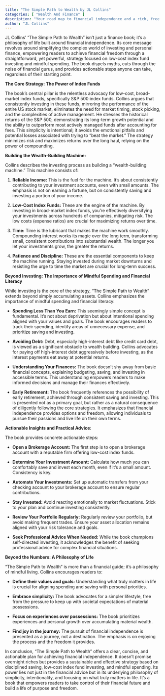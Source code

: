 ```yaml
---
title: "The Simple Path to Wealth by JL Collins"
categories: [ "Wealth And Finance" ]
description: "Your road map to financial independence and a rich, free life"
author: "JL Collins"
---
```

JL Collins' "The Simple Path to Wealth" isn't just a finance book; it's a philosophy of life built around financial independence. Its core message revolves around simplifying the complex world of investing and personal finance, empowering readers to achieve financial freedom through a straightforward, yet powerful, strategy focused on low-cost index fund investing and mindful spending.  The book dispels myths, cuts through the noise of financial gurus, and provides actionable steps anyone can take, regardless of their starting point.

**The Core Strategy: The Power of Index Funds**

The book's central pillar is the relentless advocacy for low-cost, broad-market index funds, specifically S&P 500 index funds.  Collins argues that consistently investing in these funds, mirroring the performance of the entire US stock market, eliminates the need for market timing, stock picking, and the complexities of active management.  He stresses the historical returns of the S&P 500, demonstrating its long-term growth potential and the ability to outperform most actively managed funds after accounting for fees.  This simplicity is intentional; it avoids the emotional pitfalls and potential losses associated with trying to "beat the market."  The strategy minimizes risk and maximizes returns over the long haul, relying on the power of compounding.

**Building the Wealth-Building Machine:**

Collins describes the investing process as building a "wealth-building machine." This machine consists of:

1. **Reliable Income:** This is the fuel for the machine. It's about consistently contributing to your investment accounts, even with small amounts. The emphasis is not on earning a fortune, but on consistently saving and investing a portion of your income.

2. **Low-Cost Index Funds:** These are the engine of the machine.  By investing in broad-market index funds, you're effectively diversifying your investments across hundreds of companies, mitigating risk.  The low costs (expense ratios) are crucial for maximizing returns over time.

3. **Time:** Time is the lubricant that makes the machine work smoothly.  Compounding interest works its magic over the long term, transforming small, consistent contributions into substantial wealth. The longer you let your investments grow, the greater the returns.

4. **Patience and Discipline:** These are the essential components to keep the machine running.  Staying invested during market downturns and resisting the urge to time the market are crucial for long-term success.

**Beyond Investing: The Importance of Mindful Spending and Financial Literacy**

While investing is the core of the strategy, "The Simple Path to Wealth" extends beyond simply accumulating assets. Collins emphasizes the importance of mindful spending and financial literacy:

* **Spending Less Than You Earn:** This seemingly simple concept is fundamental.  It’s not about deprivation but about intentional spending aligned with your values and goals.  The book encourages readers to track their spending, identify areas of unnecessary expense, and prioritize saving and investing.

* **Avoiding Debt:**  Debt, especially high-interest debt like credit card debt, is viewed as a significant obstacle to wealth building.  Collins advocates for paying off high-interest debt aggressively before investing, as the interest payments eat away at potential returns.

* **Understanding Your Finances:** The book doesn't shy away from basic financial concepts, explaining budgeting, saving, and investing in accessible terms. This understanding empowers readers to make informed decisions and manage their finances effectively.

* **Early Retirement:**  The book frequently references the possibility of early retirement, achieved through consistent saving and investing. This is presented not as a primary goal, but rather as a natural consequence of diligently following the core strategies.  It emphasizes that financial independence provides options and freedom, allowing individuals to pursue their passions and live life on their own terms.

**Actionable Insights and Practical Advice:**

The book provides concrete actionable steps:

* **Open a Brokerage Account:**  The first step is to open a brokerage account with a reputable firm offering low-cost index funds.

* **Determine Your Investment Amount:**  Calculate how much you can comfortably save and invest each month, even if it's a small amount. Consistency is key.

* **Automate Your Investments:** Set up automatic transfers from your checking account to your brokerage account to ensure regular contributions.

* **Stay Invested:** Avoid reacting emotionally to market fluctuations.  Stick to your plan and continue investing consistently.

* **Review Your Portfolio Regularly:**  Regularly review your portfolio, but avoid making frequent trades.  Ensure your asset allocation remains aligned with your risk tolerance and goals.

* **Seek Professional Advice When Needed:**  While the book champions self-directed investing, it acknowledges the benefit of seeking professional advice for complex financial situations.


**Beyond the Numbers: A Philosophy of Life**

"The Simple Path to Wealth" is more than a financial guide; it's a philosophy of mindful living.  Collins encourages readers to:

* **Define their values and goals:**  Understanding what truly matters in life is crucial for aligning spending and saving with personal priorities.

* **Embrace simplicity:**  The book advocates for a simpler lifestyle, free from the pressure to keep up with societal expectations of material possessions.

* **Focus on experiences over possessions:**  The book prioritizes experiences and personal growth over accumulating material wealth.

* **Find joy in the journey:**  The pursuit of financial independence is presented as a journey, not a destination. The emphasis is on enjoying the process and the freedom it provides.


In conclusion, "The Simple Path to Wealth" offers a clear, concise, and actionable plan for achieving financial independence. It doesn't promise overnight riches but provides a sustainable and effective strategy based on disciplined saving, low-cost index fund investing, and mindful spending.  Its power lies not just in the financial advice but in its underlying philosophy of simplicity, intentionality, and focusing on what truly matters in life.  It's a book that empowers readers to take control of their financial future and build a life of purpose and freedom.

